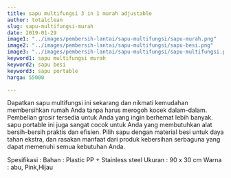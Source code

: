```yaml
---
title: sapu multifungsi 3 in 1 murah adjustable
author: totalclean
slug: sapu-multifungsi-murah
date: 2019-01-29
image1: "../images/pembersih-lantai/sapu-multifungsi/sapu-murah.png"
image2: "../images/pembersih-lantai/sapu-multifungsi/sapu-besi.png"
image3: "../images/pembersih-lantai/sapu-multifungsi/sapu-multifungsi.png"
keyword1: sapu multifungsi murah
keyword2: sapu besi
keyword3: sapu portable
harga: 55000

---
```


Dapatkan sapu multifungsi ini sekarang dan nikmati kemudahan membersihkan rumah Anda tanpa harus merogoh kocek dalam-dalam. Pembelian grosir tersedia untuk Anda yang ingin berhemat lebih banyak. sapu portable ini juga sangat cocok untuk Anda yang membutuhkan alat bersih-bersih praktis dan efisien. Pilih sapu dengan material besi untuk daya tahan ekstra, dan rasakan manfaat dari produk kebersihan serbaguna yang dapat memenuhi semua kebutuhan Anda.

Spesifikasi :
Bahan : Plastic PP + Stainless steel
Ukuran : 90 x 30 cm
Warna : abu, Pink,Hijau